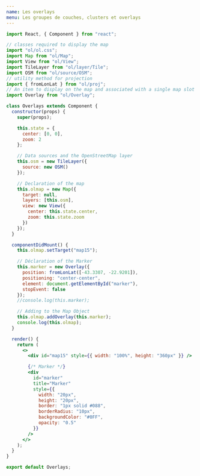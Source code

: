 ```yaml
---
name: Les overlays
menu: Les groupes de couches, clusters et overlays
---
```




<Overlays />

```jsx
import React, { Component } from "react";

// classes required to display the map
import "ol/ol.css";
import Map from "ol/Map";
import View from "ol/View";
import TileLayer from "ol/layer/Tile";
import OSM from "ol/source/OSM";
// utility method for projection
import { fromLonLat } from "ol/proj";
// An item to display on the map and associated with a single map slot
import Overlay from "ol/Overlay";

class Overlays extends Component {
  constructor(props) {
    super(props);

    this.state = {
      center: [0, 0],
      zoom: 2
    };

    // Data sources and the OpenStreetMap layer
    this.osm = new TileLayer({
      source: new OSM()
    });

    // Declaration of the map
    this.olmap = new Map({
      target: null,
      layers: [this.osm],
      view: new View({
        center: this.state.center,
        zoom: this.state.zoom
      })
    });
  }

  componentDidMount() {
    this.olmap.setTarget("map15");

    // Déclaration of the Marker
    this.marker = new Overlay({
      position: fromLonLat([-43.3307, -22.9201]),
      positioning: "center-center",
      element: document.getElementById("marker"),
      stopEvent: false
    });
    //console.log(this.marker);

    // Adding to the Map Object
    this.olmap.addOverlay(this.marker);
    console.log(this.olmap);
  }

  render() {
    return (
      <>
        <div id="map15" style={{ width: "100%", height: "360px" }} />

        {/* Marker */}
        <div
          id="marker"
          title="Marker"
          style={{
            width: "20px",
            height: "20px",
            border: "1px solid #088",
            borderRadius: "10px",
            backgroundColor: "#0FF",
            opacity: "0.5"
          }}
        />
      </>
    );
  }
}

export default Overlays;
```